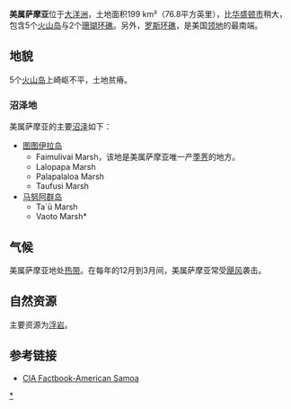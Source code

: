 {{Unreferenced |time=2009-05-28T09:46:22+00:00 }}
'''美属萨摩亚'''位于[[大洋洲|大洋洲]]，土地面积199 km²（76.8平方英里），比[[华盛顿市|华盛顿市]]稍大，包含5个[[火山岛|火山岛]]与2个[[珊瑚|珊瑚]][[环礁|环礁]]。另外，[[罗斯环礁|罗斯环礁]]，是美国[[领地|领地]]的最南端。


== 地貌 ==

5个[[火山岛|火山岛]]上崎岖不平，土地贫瘠。

=== 沼泽地 ===
美属萨摩亚的主要[[沼泽|沼泽]]如下：
*[[图图伊拉岛|图图伊拉岛]]
**Faimulivai Marsh，该地是美属萨摩亚唯一产[[荸荠|荸荠]]的地方。
**Lalopapa Marsh
**Palapalaloa Marsh
**Taufusi Marsh 
*[[马努阿群岛|马努阿群岛]]
**Ta`ü Marsh
**Vaoto Marsh*

== 气候 ==

美属萨摩亚地处[[热带|热带]]。在每年的12月到3月间，美属萨摩亚常受[[飓风|飓风]]袭击。

== 自然资源 ==
主要资源为[[浮岩|浮岩]]。


== 参考链接 ==
*[https://www.cia.gov/library/publications/the-world-factbook/geos/aq.html CIA Factbook-American Samoa]

{{大洋洲题目|地理}}

[[Category:美屬薩摩亞地理|*]]